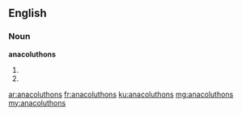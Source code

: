 ==English==

===Noun===
'''anacoluthons'''

# {{plural of|anacoluthon}}
# {{alternative spelling of|anacolouthons}}

[[ar:anacoluthons]]
[[fr:anacoluthons]]
[[ku:anacoluthons]]
[[mg:anacoluthons]]
[[my:anacoluthons]]